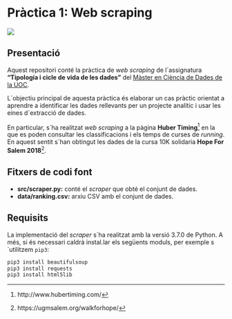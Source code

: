 
# Pràctica 1: Web scraping

![](img/hope_for_salem_10k_2018.jpg)


## Presentació

Aquest repositori conté la pràctica  de _web scraping_ de l´assignatura __"Tipología i cicle de vida de les dades"__ del 
[Màster en Ciència de Dades de la UOC](https://estudios.uoc.edu/es/masters-universitarios/data-science/presentacion).

L´objectiu principal de aquesta pràctica és elaborar un cas pràctic orientat a aprendre a identificar les dades rellevants per un projecte analític i usar les eines d´extracció de dades.

En particular, s´ha realitzat _web scraping_ a la pàgina __Huber Timing__[^1] en
la que es poden consultar les classificacions i els temps de curses de _running_. En
aquest sentit s´han obtingut les dades de la cursa 10K solidaria __Hope For Salem 2018__[^2].


[^1]: http://www.hubertiming.com/
[^2]: https://ugmsalem.org/walkforhope/


## Fitxers de codi font

* **src/scraper.py:** conté el _scraper_ que obté el conjunt de dades.
* **data/ranking.csv:** arxiu CSV amb el conjunt de dades.

## Requisits

La implementació del _scraper_ s´ha realitzat amb la versió 3.7.0 de Python. A més,
si és necessari caldrà instal.lar els següents moduls, per exemple s´utilitzem
`pip3`:

```python
pip3 install beautifulsoup
pip3 install requests
pip3 install html5lib
```




